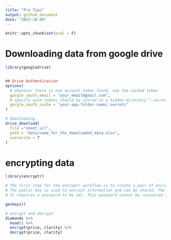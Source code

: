 ```yaml
---
title: "Pro Tips"
output: github_document
date: "2023-10-09"
---
```


```r
knitr::opts_chunk$set(eval = F)
```


# Downloading data from google drive

```r
library(googledrive)


## Drive Authentication
options(
  # whenever there is one account token found, use the cached token
  gargle_oauth_email = "your_email@gmail.com",
  # specify auth tokens should be stored in a hidden directory ".secrets"
  gargle_oauth_cache = "your-app-folder-name/.secrets"
)

# downloading
drive_download(
  file ="sheet_url",
  path = "data/name_for_the_downloaded_data.xlsx", 
  overwrite = T
)
```



# encrypting data

```r
library(encryptr)

# The first step for the encryptr workflow is to create a pair of encryption keys. This uses the openssl package. 
# The public key is used to encrypt information and can be shared. The private key allows decryption of the encrypted information. 
# It requires a password to be set. This password cannot be recovered if lost. If the file is lost or overwritten, any data encrypted with the public key cannot be decrypted.

genkeys()

# encrypt and decrypt
diamonds %>%
  head() %>% 
  encrypt(price, clarity) %>% 
  decrypt(price, clarity)
```

